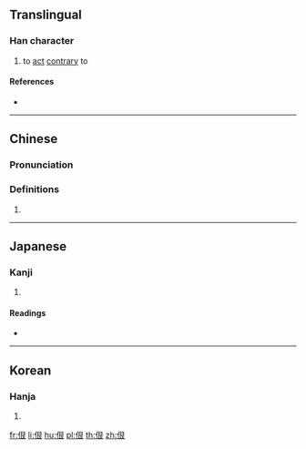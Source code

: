 ==Translingual==

===Han character===
{{Han char|rn=9|rad=人|as=06|sn=8|four=27232|canj=OAV|ids=⿰亻艮}}

# to [[act]] [[contrary]] to

====References====
* {{Han ref|kx=0100.240|dkj=00563|dj=0213.020|hdz=10154.080|uh=4F77|ud=20343|bh=CBBC|bd=52156}}

----

==Chinese==
{{zh-forms}}

===Pronunciation===
{{zh-pron
|m=hěn
|c=han2
|mc=
|oc=
|ma=
|cat=v
}}

===Definitions===
# {{rfdef|lang=zh}}

----

==Japanese==

===Kanji===
{{ja-kanji|grade=|rs=人06}}

# {{defn|lang=ja|sort=人06}}

====Readings====
* {{ja-readings|on=[[こう]] (kō), [[ごう]] (gō), [[ぎん]] (gin), [[こん]] (kon), [[ごん]] (gon)|kun=[[もとる]] (motoru)}}

----

==Korean==

===Hanja===
{{ko-hanja|hangeul=[[항]], [[한]]|rv=hang, han|mr=hang, han}}

# {{defn|lang=ko|sort=人06}}

[[fr:佷]]
[[li:佷]]
[[hu:佷]]
[[pl:佷]]
[[th:佷]]
[[zh:佷]]